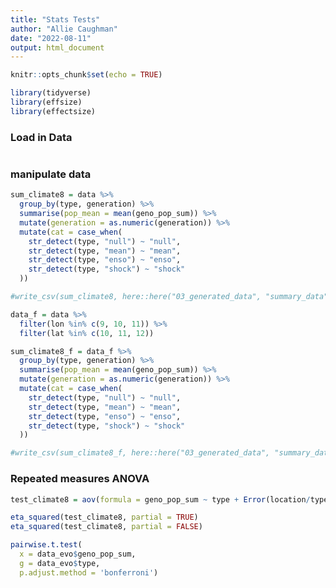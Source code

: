 ```yaml
---
title: "Stats Tests"
author: "Allie Caughman"
date: "2022-08-11"
output: html_document
---
```


```r
knitr::opts_chunk$set(echo = TRUE)

library(tidyverse)
library(effsize)
library(effectsize)
```

### Load in Data

```r

```

### manipulate data

```r
sum_climate8 = data %>% 
  group_by(type, generation) %>% 
  summarise(pop_mean = mean(geno_pop_sum)) %>%
  mutate(generation = as.numeric(generation)) %>% 
  mutate(cat = case_when(
    str_detect(type, "null") ~ "null",
    str_detect(type, "mean") ~ "mean",
    str_detect(type, "enso") ~ "enso",
    str_detect(type, "shock") ~ "shock"
  ))

#write_csv(sum_climate8, here::here("03_generated_data", "summary_data", "test_null_sum.csv"))

data_f = data %>% 
  filter(lon %in% c(9, 10, 11)) %>% 
  filter(lat %in% c(10, 11, 12))

sum_climate8_f = data_f %>% 
  group_by(type, generation) %>% 
  summarise(pop_mean = mean(geno_pop_sum)) %>%
  mutate(generation = as.numeric(generation)) %>% 
  mutate(cat = case_when(
    str_detect(type, "null") ~ "null",
    str_detect(type, "mean") ~ "mean",
    str_detect(type, "enso") ~ "enso",
    str_detect(type, "shock") ~ "shock"
  ))

#write_csv(sum_climate8_f, here::here("03_generated_data", "summary_data", "test_null_sum_mpa.csv"))
```

### Repeated measures ANOVA

```r
test_climate8 = aov(formula = geno_pop_sum ~ type + Error(location/type), data = data_f)

eta_squared(test_climate8, partial = TRUE)
eta_squared(test_climate8, partial = FALSE)

pairwise.t.test(
  x = data_evo$geno_pop_sum,
  g = data_evo$type,
  p.adjust.method = 'bonferroni')
```

